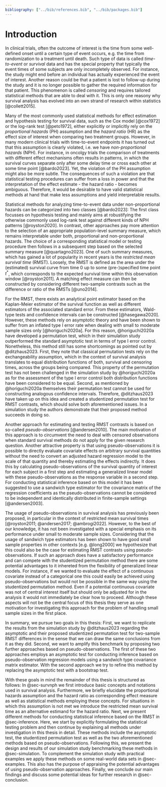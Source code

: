 ```yaml
---
bibliography: ["../bib/references.bib", "../bib/packages.bib"]
---
```


# Introduction {#sec-intro}

In clinical trials, often the outcome of interest is the time from some well-defined onset until a certain type of event occurs, e.g. the time from randomization to a treatment until death.
Such type of data is called *time-to-event* or *survival* data and has the special property that typically the event times of some subjects are only incompletely observed.
For instance, the study might end before an individual has actually experienced the event of interest.
Another reason could be that a patient is lost to follow-up during the study and it is no longer possible to gather the required information for that patient.
This phenomenon is called *censoring* and requires tailored statistical methods that are able to deal with it.
This is only one reasony why survival analysis has evolved into an own strand of research within statistics [@collett2015].

Many of the most commonly used statistical methods for effect estimation and hypothesis testing for survival data, such as the Cox model [@cox1972] or the log-rank test [@peto1972], either explicitly or implicitly rely on the *proportional hazards* (PH) assumption and the *hazard ratio* (HR) as the effect size of interest when comparing two treatment groups.
However, in many modern clinical trials with time-to-event endpoints it has turned out that this assumption is clearly violated, i.e. we have *non-proportional hazards* (NPH).
For instance, in oncolgy trials the comparison of treatments with different effect mechanisms often results in patterns, in which the survival curves separate only after some delay time or cross each other at some time point [@bardo2023].
Yet, the violation of the PH assumption might also be more subtle.
The consequences of such a violation are that statistical testing procedures can suffer from a loss in power and that the interpretation of the effect estimate - the hazard ratio - becomes ambiguous.
Therefore, it would be desirable to have valid statistical methods at hand that make less assumptions and yield interpretable results.


Statistical methods for analyzing time-to-event data under non-proportional hazards can be categorized into two classes [@bardo2023]:
The first class focusses on hypothesis testing and mainly aims at robustifying the otherwise commonly used log-rank test against different kinds of NPH patterns [@royston2020].
In contrast, other approaches pay more attention to the selection of an appropriate population-level summary measure, which remains interpretable under both, proportional and non-proportional hazards.
The choice of a corresponding statistical model or testing procedure then follows in a subsequent step based on the selected summary measure [@quartagno2023].
One of such summary measures, which has gained a lot of popularity in recent years is the *restricted mean survival time* (RMST).
Loosely, the RMST is defined as the area under the (estimated) survival curve from time $0$ up to some (pre-)specified time point $t^*$, which corresponds to the expected survival time within this observation window [@royston2011].
A matching effect measure can then be constructed by considering different two-sample contrasts such as the difference or ratio of the RMSTs [@uno2014].

For the RMST, there exists an analytical point estimator based on the Kaplan-Meier estimator of the survival function as well as different estimators of the associated standard error.
From these estimators, Wald-type tests and confidence intervals can be constructed [@hasegawa2020].
However, these methods rely on asymptotic theory and have been shown to suffer from an inflated type I error rate when dealing with small to moderate sample sizes only [@horiguchi2020a].
For this reason, @horiguchi2020a have developed a permutation test, which in their simulation study outperformed the standard asymptotic test in terms of type I error control.
Nonetheless, this method still has some shortcomings as pointed out by @ditzhaus2023.
First, they note that classical permutation tests rely on the exchangeability assumption, which in the context of survival analysis translates to equal distribution functions of both, survival and censoring times, across the groups being compared.
This property of the permutation test has not been challenged in the simulation study by @horiguchi2020a as for the assessment of the type I error control both distribution functions have been considered to be equal.
Second, as mentioned by @horiguchi2020a themselves their permutation test cannot be used for constructing analogous confidence intervals.
Therefore, @ditzhaus2023 have taken up on this idea and created a studentized permutation test for RMST contrasts, which should solve both aforementioned issues.
In a simulation study the authors demonstrate that their proposed method succeeds in doing so.

Another approach for estimating and testing RMST contrasts is based on so-called *pseudo-observations* [@andersen2010].
The main motivation of this approach is to circumvent the need to deal with censored observations when standard survival methods do not apply for the given research question.
Another attractive property is that using pseudo-observations it is possible to directly evaluate covariate effects on arbitrary survival quantities without the need to convert an adjusted hazard regression model to the scale of that quantity and thereby estimating the effects indirectly.
It does this by calculating pseudo-observations of the survival quantity of interest for each subject in a first step and estimating a generalized linear model with these pseudo-observations as the response variable in a second step.
For conducting statistical inference based on this model it has been suggested to use a sandwich type estimator for the covariance matrix of the regression coefficients as the pseudo-observations cannot be considered to be independent and identically distributed in finite-sample settings [@andersen2003].

The usage of pseudo-observations in survival analysis has previously been proposed, in particular in the context of restricted mean survival times [@royston2011; @andersen2017; @ambrogi2022].
However, to the best of our knowledge, it has not been investigated with a special emphasis on its performance under small to moderate sample sizes.
Considering that the usage of sandwich type estimators has been shown to have good small sample properties in other contexts [e.g. @long2000] we hypothesize that this could also be the case for estimating RMST contrasts using pseudo-observations.
If such an approach does have a satisfactory performance and can compete with the studentized permutation method there are some potential advantages to it inhereted from the flexibility of generalized linear models.
For instance, if we wanted to evaluate the effect of a continuous covariate instead of a categorical one this could easily be achieved using pseudo-observations but would not be possible in the same way using the studentized permutation method.
Even if a potential continuous covariate was not of central interest itself but should only be adjusted for in the analysis it would not immediately be clear how to proceed.
Although these aspects will not be the central focus of this thesis they serve as one motivation for investigating this approach for the problem of handling small sample sizes in the first place.

In summary, we pursue two goals in this thesis:
First, we want to replicate the results from the simulation study by @ditzhaus2023 regarding the asymptotic and their proposed studentized permutation test for two-sample RMST differences in the sense that we can draw the same conclusions from it as they did.
Second, we want to amplify this benchmark by proposing two further approaches based on pseudo-observations.
The first of these two approaches employs an asymptotic test for conducting inference based on pseudo-observation regression models using a sandwich type covariance matrix estimator.
With the second approach we try to refine this method by replacing the asymptotic test with a bootstrap test.

With these goals in mind the remainder of this thesis is structured as follows:
In @sec-survnph we first introduce basic concepts and notations used in survival analysis.
Furthermore, we briefly elucidate the proportional hazards assumption and the hazard ratio as corresponding effect measure as well as statistical methods employing these concepts.
For situations in which this assumption is not met we introduce the restricted mean survival time as an alternative estimand for the hazard ratio.
Next, we present different methods for conducting statistical inference based on the RMST in @sec-inference.
Here, we start by explicitly formulating the statistical testing problem and then continue by explaining all methods under investigation in this thesis in detail.
These methods include the asymptotic test, the studentized permutation test as well as the two aforementioned methods based on pseudo-observations.
Following this, we present the design and results of our simulation study benchmarking these methods in @sec-simulation.
To complement the simulation study with practical examples we apply these methods on some real-world data sets in @sec-examples.
This also has the purpose of appraising the potential advantages of using pseudo-observation approaches.
Finally, we conclude our main findings and discuss some potential ideas for further research in @sec-conclusion.
